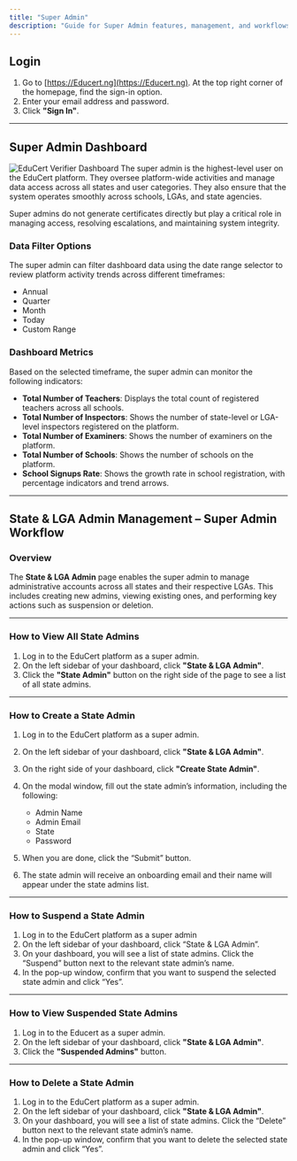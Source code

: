 ```yaml
---
title: "Super Admin"
description: "Guide for Super Admin features, management, and workflows on the EduCert platform."
---
```


## Login

1. Go to [https://Educert.ng](https://Educert.ng). At the top right corner of the homepage, find the sign-in option.
2. Enter your email address and password.
3. Click **"Sign In"**.

---

## Super Admin Dashboard
<Image
  src="/images/superadmin.png"
  alt="EduCert Verifier Dashboard"
  width={900}
  height={500}
/>
The super admin is the highest-level user on the EduCert platform. They oversee platform-wide activities and manage data access across all states and user categories. They also ensure that the system operates smoothly across schools, LGAs, and state agencies.

Super admins do not generate certificates directly but play a critical role in managing access, resolving escalations, and maintaining system integrity.

### Data Filter Options

The super admin can filter dashboard data using the date range selector to review platform activity trends across different timeframes:

- Annual
- Quarter
- Month
- Today
- Custom Range

### Dashboard Metrics

Based on the selected timeframe, the super admin can monitor the following indicators:

- **Total Number of Teachers**: Displays the total count of registered teachers across all schools.
- **Total Number of Inspectors**: Shows the number of state-level or LGA-level inspectors registered on the platform.
- **Total Number of Examiners**: Shows the number of examiners on the platform.
- **Total Number of Schools**: Shows the number of schools on the platform.
- **School Signups Rate**: Shows the growth rate in school registration, with percentage indicators and trend arrows.

---

## State & LGA Admin Management – Super Admin Workflow

### Overview

The **State & LGA Admin** page enables the super admin to manage administrative accounts across all states and their respective LGAs. This includes creating new admins, viewing existing ones, and performing key actions such as suspension or deletion.

---

### How to View All State Admins

1. Log in to the EduCert platform as a super admin.
2. On the left sidebar of your dashboard, click **"State & LGA Admin"**.
3. Click the **"State Admin"** button on the right side of the page to see a list of all state admins.

---

### How to Create a State Admin

1. Log in to the EduCert platform as a super admin.
2. On the left sidebar of your dashboard, click **"State & LGA Admin"**.
3. On the right side of your dashboard, click **"Create State Admin"**.
4. On the modal window, fill out the state admin’s information, including the following: 

   - Admin Name
   - Admin Email
   - State
   - Password

5. When you are done, click the “Submit” button.
6. The state admin will receive an onboarding email and their name will appear under the state admins list.

---

### How to Suspend a State Admin

1. Log in to the EduCert platform as a super admin
2. On the left sidebar of your dashboard, click “State & LGA Admin”.
3. On your dashboard, you will see a list of state admins. Click the “Suspend” button next to the relevant state admin’s name.
4. In the pop-up window, confirm that you want to suspend the selected state admin and click “Yes”.

---

### How to View Suspended State Admins

1. Log in to the Educert as a super admin.
2. On the left sidebar of your dashboard, click **"State & LGA Admin"**.
3. Click the **"Suspended Admins"** button.

---

### How to Delete a State Admin

1. Log in to the EduCert platform as a super admin.
2. On the left sidebar of your dashboard, click **"State & LGA Admin"**.
3. On your dashboard, you will see a list of state admins. Click the “Delete” button next to the relevant state admin’s name.
4. In the pop-up window, confirm that you want to delete the selected state admin and click “Yes”.
